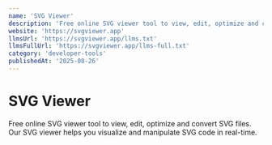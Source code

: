 ```yaml
---
name: 'SVG Viewer'
description: 'Free online SVG viewer tool to view, edit, optimize and convert SVG files. Our SVG viewer helps you visualize and manipulate SVG code in real-time.'
website: 'https://svgviewer.app'
llmsUrl: 'https://svgviewer.app/llms.txt'
llmsFullUrl: 'https://svgviewer.app/llms-full.txt'
category: 'developer-tools'
publishedAt: '2025-08-26'
---
```


# SVG Viewer

Free online SVG viewer tool to view, edit, optimize and convert SVG files. Our SVG viewer helps you visualize and manipulate SVG code in real-time.
